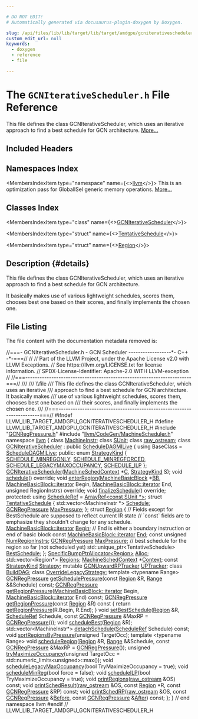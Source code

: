 ```yaml
---

# DO NOT EDIT!
# Automatically generated via docusaurus-plugin-doxygen by Doxygen.

slug: /api/files/lib/lib/target/lib/target/amdgpu/gcniterativescheduler-h
custom_edit_url: null
keywords:
  - doxygen
  - reference
  - file

---
```





# The `GCNIterativeScheduler.h` File Reference

<DoxygenPage pluginConfig={pluginConfig}>

This file defines the class GCNIterativeScheduler, which uses an iterative approach to find a best schedule for GCN architecture. <a href="#details">More...</a>

## Included Headers

<IncludesList>
<IncludesListItem
  filePath="GCNRegPressure.h"
  permalink="/docs/api/files/lib/lib/target/lib/target/amdgpu/gcnregpressure-h"
  isLocal="true" />
<IncludesListItem
  filePath="llvm/CodeGen/MachineScheduler.h"
  permalink="/docs/api/files/include/include/llvm/include/llvm/codegen/machinescheduler-h"
  isLocal="true" />
</IncludesList>

## Namespaces Index

<MembersIndex>

<MembersIndexItem
  type="namespace"
  name={<><a href="/docs/api/namespaces/llvm">llvm</a></>}>
This is an optimization pass for GlobalISel generic memory operations. <a href="/docs/api/namespaces/llvm/#details">More...</a>
</MembersIndexItem>

</MembersIndex>

## Classes Index

<MembersIndex>

<MembersIndexItem
  type="class"
  name={<><a href="/docs/api/classes/llvm/gcniterativescheduler">GCNIterativeScheduler</a></>}>
</MembersIndexItem>

<MembersIndexItem
  type="struct"
  name={<><a href="/docs/api/structs/llvm/gcniterativescheduler/tentativeschedule">TentativeSchedule</a></>}>
</MembersIndexItem>

<MembersIndexItem
  type="struct"
  name={<><a href="/docs/api/structs/llvm/gcniterativescheduler/region">Region</a></>}>
</MembersIndexItem>

</MembersIndex>

## Description {#details}

This file defines the class GCNIterativeScheduler, which uses an iterative approach to find a best schedule for GCN architecture.

It basically makes use of various lightweight schedules, scores them, chooses best one based on their scores, and finally implements the chosen one.

## File Listing

The file content with the documentation metadata removed is:

<ProgramListing>

<Link id="l00001" /><CodeLine lineNumber="1"><span class="doxyHighlightComment">//===- GCNIterativeScheduler.h - GCN Scheduler ------------------&#42;- C++ -&#42;-===//</span></CodeLine>
<Link id="l00002" /><CodeLine lineNumber="2"><span class="doxyHighlightComment">//</span></CodeLine>
<Link id="l00003" /><CodeLine lineNumber="3"><span class="doxyHighlightComment">// Part of the LLVM Project, under the Apache License v2.0 with LLVM Exceptions.</span></CodeLine>
<Link id="l00004" /><CodeLine lineNumber="4"><span class="doxyHighlightComment">// See https://llvm.org/LICENSE.txt for license information.</span></CodeLine>
<Link id="l00005" /><CodeLine lineNumber="5"><span class="doxyHighlightComment">// SPDX-License-Identifier: Apache-2.0 WITH LLVM-exception</span></CodeLine>
<Link id="l00006" /><CodeLine lineNumber="6"><span class="doxyHighlightComment">//</span></CodeLine>
<Link id="l00007" /><CodeLine lineNumber="7"><span class="doxyHighlightComment">//===----------------------------------------------------------------------===//</span></CodeLine>
<Link id="l00008" /><CodeLine lineNumber="8"><span class="doxyHighlightComment">///</span></CodeLine>
<Link id="l00009" /><CodeLine lineNumber="9"><span class="doxyHighlightComment">/// \\file</span></CodeLine>
<Link id="l00010" /><CodeLine lineNumber="10"><span class="doxyHighlightComment">/// This file defines the class GCNIterativeScheduler, which uses an iterative</span></CodeLine>
<Link id="l00011" /><CodeLine lineNumber="11"><span class="doxyHighlightComment">/// approach to find a best schedule for GCN architecture. It basically makes</span></CodeLine>
<Link id="l00012" /><CodeLine lineNumber="12"><span class="doxyHighlightComment">/// use of various lightweight schedules, scores them, chooses best one based on</span></CodeLine>
<Link id="l00013" /><CodeLine lineNumber="13"><span class="doxyHighlightComment">/// their scores, and finally implements the chosen one.</span></CodeLine>
<Link id="l00014" /><CodeLine lineNumber="14"><span class="doxyHighlightComment">///</span></CodeLine>
<Link id="l00015" /><CodeLine lineNumber="15"><span class="doxyHighlightComment">//===----------------------------------------------------------------------===//</span></CodeLine>
<Link id="l00016" /><CodeLine lineNumber="16"></CodeLine>
<Link id="l00017" /><CodeLine lineNumber="17"><span class="doxyHighlightPreprocessor">#ifndef LLVM&#95;LIB&#95;TARGET&#95;AMDGPU&#95;GCNITERATIVESCHEDULER&#95;H</span></CodeLine>
<Link id="l00018" /><CodeLine lineNumber="18"><span class="doxyHighlightPreprocessor">#define LLVM&#95;LIB&#95;TARGET&#95;AMDGPU&#95;GCNITERATIVESCHEDULER&#95;H</span></CodeLine>
<Link id="l00019" /><CodeLine lineNumber="19"></CodeLine>
<Link id="l00020" /><CodeLine lineNumber="20"><span class="doxyHighlightPreprocessor">#include &quot;<a href="/docs/api/files/lib/lib/target/lib/target/amdgpu/gcnregpressure-h">GCNRegPressure.h</a>&quot;</span></CodeLine>
<Link id="l00021" /><CodeLine lineNumber="21"><span class="doxyHighlightPreprocessor">#include &quot;<a href="/docs/api/files/include/include/llvm/include/llvm/codegen/machinescheduler-h">llvm/CodeGen/MachineScheduler.h</a>&quot;</span></CodeLine>
<Link id="l00022" /><CodeLine lineNumber="22"></CodeLine>
<Link id="l00023" /><CodeLine lineNumber="23"><span class="doxyHighlightKeyword">namespace </span><span class="doxyHighlight"><a href="/docs/api/namespaces/llvm">llvm</a> &#123;</span></CodeLine>
<Link id="l00024" /><CodeLine lineNumber="24"></CodeLine>
<Link id="l00025" /><CodeLine lineNumber="25"><span class="doxyHighlightKeyword">class </span><span class="doxyHighlight"><a href="/docs/api/classes/llvm/machineinstr">MachineInstr</a>;</span></CodeLine>
<Link id="l00026" /><CodeLine lineNumber="26"><span class="doxyHighlightKeyword">class </span><span class="doxyHighlight"><a href="/docs/api/classes/llvm/sunit">SUnit</a>;</span></CodeLine>
<Link id="l00027" /><CodeLine lineNumber="27"><span class="doxyHighlightKeyword">class </span><span class="doxyHighlight"><a href="/docs/api/classes/llvm/raw-ostream">raw&#95;ostream</a>;</span></CodeLine>
<Link id="l00028" /><CodeLine lineNumber="28"></CodeLine>
<Link id="l00029" /><CodeLine lineNumber="29" lineLink="/docs/api/classes/llvm/gcniterativescheduler"><span class="doxyHighlightKeyword">class </span><span class="doxyHighlight"><a href="/docs/api/classes/llvm/gcniterativescheduler/#a6ca77a3ca62633e1f7f4ed2ff3be6d81">GCNIterativeScheduler</a> : </span><span class="doxyHighlightKeyword">public</span><span class="doxyHighlight"> <a href="/docs/api/classes/llvm/scheduledagmilive/#a67da2c9a62e43ae7b66bc5ca91f55a05">ScheduleDAGMILive</a> &#123;</span></CodeLine>
<Link id="l00030" /><CodeLine lineNumber="30"><span class="doxyHighlight">  </span><span class="doxyHighlightKeyword">using </span><span class="doxyHighlight">BaseClass = <a href="/docs/api/classes/llvm/scheduledagmilive/#a67da2c9a62e43ae7b66bc5ca91f55a05">ScheduleDAGMILive</a>;</span></CodeLine>
<Link id="l00031" /><CodeLine lineNumber="31"></CodeLine>
<Link id="l00032" /><CodeLine lineNumber="32"><span class="doxyHighlightKeyword">public</span><span class="doxyHighlight">:</span></CodeLine>
<Link id="l00033" /><CodeLine lineNumber="33" lineLink="/docs/api/classes/llvm/gcniterativescheduler/#a8f50e93e5644e2551f440ae6efd60014"><span class="doxyHighlight">  </span><span class="doxyHighlightKeyword">enum</span><span class="doxyHighlight"> <a href="/docs/api/classes/llvm/gcniterativescheduler/#a8f50e93e5644e2551f440ae6efd60014">StrategyKind</a> &#123;</span></CodeLine>
<Link id="l00034" /><CodeLine lineNumber="34" lineLink="/docs/api/classes/llvm/gcniterativescheduler/#a8f50e93e5644e2551f440ae6efd60014adfb47441ee2e798bb69902c033beecfc"><span class="doxyHighlight">    <a href="/docs/api/classes/llvm/gcniterativescheduler/#a8f50e93e5644e2551f440ae6efd60014adfb47441ee2e798bb69902c033beecfc">SCHEDULE&#95;MINREGONLY</a>,</span></CodeLine>
<Link id="l00035" /><CodeLine lineNumber="35" lineLink="/docs/api/classes/llvm/gcniterativescheduler/#a8f50e93e5644e2551f440ae6efd60014a22b41edb7c96fd84528ddc72ab613c99"><span class="doxyHighlight">    <a href="/docs/api/classes/llvm/gcniterativescheduler/#a8f50e93e5644e2551f440ae6efd60014a22b41edb7c96fd84528ddc72ab613c99">SCHEDULE&#95;MINREGFORCED</a>,</span></CodeLine>
<Link id="l00036" /><CodeLine lineNumber="36" lineLink="/docs/api/classes/llvm/gcniterativescheduler/#a8f50e93e5644e2551f440ae6efd60014a8052712f5608a83be17855aa8f395caa"><span class="doxyHighlight">    <a href="/docs/api/classes/llvm/gcniterativescheduler/#a8f50e93e5644e2551f440ae6efd60014a8052712f5608a83be17855aa8f395caa">SCHEDULE&#95;LEGACYMAXOCCUPANCY</a>,</span></CodeLine>
<Link id="l00037" /><CodeLine lineNumber="37" lineLink="/docs/api/classes/llvm/gcniterativescheduler/#a8f50e93e5644e2551f440ae6efd60014a7c8395842f648353057eff8923dfcc3c"><span class="doxyHighlight">    <a href="/docs/api/classes/llvm/gcniterativescheduler/#a8f50e93e5644e2551f440ae6efd60014a7c8395842f648353057eff8923dfcc3c">SCHEDULE&#95;ILP</a></span></CodeLine>
<Link id="l00038" /><CodeLine lineNumber="38"><span class="doxyHighlight">  &#125;;</span></CodeLine>
<Link id="l00039" /><CodeLine lineNumber="39"></CodeLine>
<Link id="l00040" /><CodeLine lineNumber="40"><span class="doxyHighlight">  <a href="/docs/api/classes/llvm/gcniterativescheduler/#a6ca77a3ca62633e1f7f4ed2ff3be6d81">GCNIterativeScheduler</a>(<a href="/docs/api/structs/llvm/machineschedcontext">MachineSchedContext</a> &#42;<a href="/docs/api/namespaces/llvm/callingconv/#ac6aa1387c4375260e2468eb5a77fdb4cafd841a49aec1539bc88abc8ff9e170fb">C</a>,</span></CodeLine>
<Link id="l00041" /><CodeLine lineNumber="41"><span class="doxyHighlight">                        <a href="/docs/api/classes/llvm/gcniterativescheduler/#a8f50e93e5644e2551f440ae6efd60014">StrategyKind</a> S);</span></CodeLine>
<Link id="l00042" /><CodeLine lineNumber="42"></CodeLine>
<Link id="l00043" /><CodeLine lineNumber="43"><span class="doxyHighlight">  </span><span class="doxyHighlightKeywordType">void</span><span class="doxyHighlight"> <a href="/docs/api/classes/llvm/gcniterativescheduler/#ab201710a9597b0df54c12a848d4804d9">schedule</a>() </span><span class="doxyHighlightKeyword">override</span><span class="doxyHighlight">;</span></CodeLine>
<Link id="l00044" /><CodeLine lineNumber="44"></CodeLine>
<Link id="l00045" /><CodeLine lineNumber="45"><span class="doxyHighlight">  </span><span class="doxyHighlightKeywordType">void</span><span class="doxyHighlight"> <a href="/docs/api/classes/llvm/gcniterativescheduler/#a0fdf731113f2b02fd779a07e4d433717">enterRegion</a>(<a href="/docs/api/classes/llvm/machinebasicblock">MachineBasicBlock</a> &#42;<a href="/docs/api/classes/llvm/scheduledaginstrs/#a254403f7804208ade3cb68086201cb7a">BB</a>,</span></CodeLine>
<Link id="l00046" /><CodeLine lineNumber="46"><span class="doxyHighlight">                   <a href="/docs/api/classes/llvm/machinebasicblock/#ae34c996b58df9b9ce6695a0c8b70c533">MachineBasicBlock::iterator</a> Begin,</span></CodeLine>
<Link id="l00047" /><CodeLine lineNumber="47"><span class="doxyHighlight">                   <a href="/docs/api/classes/llvm/machinebasicblock/#ae34c996b58df9b9ce6695a0c8b70c533">MachineBasicBlock::iterator</a> End,</span></CodeLine>
<Link id="l00048" /><CodeLine lineNumber="48"><span class="doxyHighlight">                   </span><span class="doxyHighlightKeywordType">unsigned</span><span class="doxyHighlight"> RegionInstrs) </span><span class="doxyHighlightKeyword">override</span><span class="doxyHighlight">;</span></CodeLine>
<Link id="l00049" /><CodeLine lineNumber="49"></CodeLine>
<Link id="l00050" /><CodeLine lineNumber="50"><span class="doxyHighlight">  </span><span class="doxyHighlightKeywordType">void</span><span class="doxyHighlight"> <a href="/docs/api/classes/llvm/gcniterativescheduler/#a9d0ff8af24f7c66a107ce5695a1149dd">finalizeSchedule</a>() </span><span class="doxyHighlightKeyword">override</span><span class="doxyHighlight">;</span></CodeLine>
<Link id="l00051" /><CodeLine lineNumber="51"></CodeLine>
<Link id="l00052" /><CodeLine lineNumber="52"><span class="doxyHighlightKeyword">protected</span><span class="doxyHighlight">:</span></CodeLine>
<Link id="l00053" /><CodeLine lineNumber="53" lineLink="/docs/api/classes/llvm/gcniterativescheduler/#abec99f440ac68fa7bf59a142fa6e8c7d"><span class="doxyHighlight">  </span><span class="doxyHighlightKeyword">using </span><span class="doxyHighlight"><a href="/docs/api/classes/llvm/gcniterativescheduler/#abec99f440ac68fa7bf59a142fa6e8c7d">ScheduleRef</a> = <a href="/docs/api/classes/llvm/arrayref">ArrayRef&lt;const SUnit &#42;&gt;</a>;</span></CodeLine>
<Link id="l00054" /><CodeLine lineNumber="54"></CodeLine>
<Link id="l00055" /><CodeLine lineNumber="55" lineLink="/docs/api/structs/llvm/gcniterativescheduler/tentativeschedule"><span class="doxyHighlight">  </span><span class="doxyHighlightKeyword">struct </span><span class="doxyHighlight"><a href="/docs/api/structs/llvm/gcniterativescheduler/tentativeschedule">TentativeSchedule</a> &#123;</span></CodeLine>
<Link id="l00056" /><CodeLine lineNumber="56" lineLink="/docs/api/structs/llvm/gcniterativescheduler/tentativeschedule/#abe8223bd08650b75411d58576f7eb916"><span class="doxyHighlight">    std::vector&lt;MachineInstr &#42;&gt; <a href="/docs/api/structs/llvm/gcniterativescheduler/tentativeschedule/#abe8223bd08650b75411d58576f7eb916">Schedule</a>;</span></CodeLine>
<Link id="l00057" /><CodeLine lineNumber="57" lineLink="/docs/api/structs/llvm/gcniterativescheduler/tentativeschedule/#a7767f599f7aff0c2b5a23b7d4d9209db"><span class="doxyHighlight">    <a href="/docs/api/structs/llvm/gcnregpressure">GCNRegPressure</a> <a href="/docs/api/structs/llvm/gcniterativescheduler/tentativeschedule/#a7767f599f7aff0c2b5a23b7d4d9209db">MaxPressure</a>;</span></CodeLine>
<Link id="l00058" /><CodeLine lineNumber="58"><span class="doxyHighlight">  &#125;;</span></CodeLine>
<Link id="l00059" /><CodeLine lineNumber="59"></CodeLine>
<Link id="l00060" /><CodeLine lineNumber="60" lineLink="/docs/api/structs/llvm/gcniterativescheduler/region"><span class="doxyHighlight">  </span><span class="doxyHighlightKeyword">struct </span><span class="doxyHighlight"><a href="/docs/api/structs/llvm/gcniterativescheduler/region">Region</a> &#123;</span></CodeLine>
<Link id="l00061" /><CodeLine lineNumber="61"><span class="doxyHighlight">    </span><span class="doxyHighlightComment">// Fields except for BestSchedule are supposed to reflect current IR state</span></CodeLine>
<Link id="l00062" /><CodeLine lineNumber="62"><span class="doxyHighlight">    </span><span class="doxyHighlightComment">// &#96;const&#96; fields are to emphasize they shouldn&#39;t change for any schedule.</span></CodeLine>
<Link id="l00063" /><CodeLine lineNumber="63" lineLink="/docs/api/structs/llvm/gcniterativescheduler/region/#ae86a05ed53bde897be7f76987d583c77"><span class="doxyHighlight">    <a href="/docs/api/classes/llvm/machinebasicblock/#ae34c996b58df9b9ce6695a0c8b70c533">MachineBasicBlock::iterator</a> <a href="/docs/api/structs/llvm/gcniterativescheduler/region/#ae86a05ed53bde897be7f76987d583c77">Begin</a>;</span></CodeLine>
<Link id="l00064" /><CodeLine lineNumber="64"><span class="doxyHighlight">    </span><span class="doxyHighlightComment">// End is either a boundary instruction or end of basic block</span></CodeLine>
<Link id="l00065" /><CodeLine lineNumber="65" lineLink="/docs/api/structs/llvm/gcniterativescheduler/region/#a82aa71dceae76b8d272df60ec5d672ec"><span class="doxyHighlight">    </span><span class="doxyHighlightKeyword">const</span><span class="doxyHighlight"> <a href="/docs/api/classes/llvm/machinebasicblock/#ae34c996b58df9b9ce6695a0c8b70c533">MachineBasicBlock::iterator</a> <a href="/docs/api/structs/llvm/gcniterativescheduler/region/#a82aa71dceae76b8d272df60ec5d672ec">End</a>;</span></CodeLine>
<Link id="l00066" /><CodeLine lineNumber="66" lineLink="/docs/api/structs/llvm/gcniterativescheduler/region/#a77defccc871bb0d13674b452da8c1c96"><span class="doxyHighlight">    </span><span class="doxyHighlightKeyword">const</span><span class="doxyHighlight"> </span><span class="doxyHighlightKeywordType">unsigned</span><span class="doxyHighlight"> <a href="/docs/api/structs/llvm/gcniterativescheduler/region/#a77defccc871bb0d13674b452da8c1c96">NumRegionInstrs</a>;</span></CodeLine>
<Link id="l00067" /><CodeLine lineNumber="67" lineLink="/docs/api/structs/llvm/gcniterativescheduler/region/#a8b3a361ed51a19f59699dbdf5534a043"><span class="doxyHighlight">    <a href="/docs/api/structs/llvm/gcnregpressure">GCNRegPressure</a> <a href="/docs/api/structs/llvm/gcniterativescheduler/region/#a8b3a361ed51a19f59699dbdf5534a043">MaxPressure</a>;</span></CodeLine>
<Link id="l00068" /><CodeLine lineNumber="68"></CodeLine>
<Link id="l00069" /><CodeLine lineNumber="69"><span class="doxyHighlight">    </span><span class="doxyHighlightComment">// best schedule for the region so far (not scheduled yet)</span></CodeLine>
<Link id="l00070" /><CodeLine lineNumber="70" lineLink="/docs/api/structs/llvm/gcniterativescheduler/region/#ab1bcdd8d3c29f1e1fe6c6816df699a34"><span class="doxyHighlight">    std::unique&#95;ptr&lt;TentativeSchedule&gt; <a href="/docs/api/structs/llvm/gcniterativescheduler/region/#ab1bcdd8d3c29f1e1fe6c6816df699a34">BestSchedule</a>;</span></CodeLine>
<Link id="l00071" /><CodeLine lineNumber="71"><span class="doxyHighlight">  &#125;;</span></CodeLine>
<Link id="l00072" /><CodeLine lineNumber="72"></CodeLine>
<Link id="l00073" /><CodeLine lineNumber="73" lineLink="/docs/api/classes/llvm/gcniterativescheduler/#a06dac9854e08794893d4ee5238929c21"><span class="doxyHighlight">  <a href="/docs/api/classes/llvm/specificbumpptrallocator">SpecificBumpPtrAllocator&lt;Region&gt;</a> <a href="/docs/api/classes/llvm/gcniterativescheduler/#a06dac9854e08794893d4ee5238929c21">Alloc</a>;</span></CodeLine>
<Link id="l00074" /><CodeLine lineNumber="74" lineLink="/docs/api/classes/llvm/gcniterativescheduler/#a2a420cc28ee66403c57d35de57e0d5b6"><span class="doxyHighlight">  std::vector&lt;Region&#42;&gt; <a href="/docs/api/classes/llvm/gcniterativescheduler/#a2a420cc28ee66403c57d35de57e0d5b6">Regions</a>;</span></CodeLine>
<Link id="l00075" /><CodeLine lineNumber="75"></CodeLine>
<Link id="l00076" /><CodeLine lineNumber="76" lineLink="/docs/api/classes/llvm/gcniterativescheduler/#a5c1486e176ff1b7209c9647bb7b2ff0d"><span class="doxyHighlight">  <a href="/docs/api/structs/llvm/machineschedcontext">MachineSchedContext</a> &#42;<a href="/docs/api/classes/llvm/gcniterativescheduler/#a5c1486e176ff1b7209c9647bb7b2ff0d">Context</a>;</span></CodeLine>
<Link id="l00077" /><CodeLine lineNumber="77" lineLink="/docs/api/classes/llvm/gcniterativescheduler/#adee265df6741b5fdd6f8729d32853ad7"><span class="doxyHighlight">  </span><span class="doxyHighlightKeyword">const</span><span class="doxyHighlight"> <a href="/docs/api/classes/llvm/gcniterativescheduler/#a8f50e93e5644e2551f440ae6efd60014">StrategyKind</a> <a href="/docs/api/classes/llvm/gcniterativescheduler/#adee265df6741b5fdd6f8729d32853ad7">Strategy</a>;</span></CodeLine>
<Link id="l00078" /><CodeLine lineNumber="78" lineLink="/docs/api/classes/llvm/gcniterativescheduler/#a4b98b84a6cc834ba657c411f1ae53d10"><span class="doxyHighlight">  </span><span class="doxyHighlightKeyword">mutable</span><span class="doxyHighlight"> <a href="/docs/api/classes/llvm/gcnupwardrptracker">GCNUpwardRPTracker</a> <a href="/docs/api/classes/llvm/gcniterativescheduler/#a4b98b84a6cc834ba657c411f1ae53d10">UPTracker</a>;</span></CodeLine>
<Link id="l00079" /><CodeLine lineNumber="79"></CodeLine>
<Link id="l00080" /><CodeLine lineNumber="80"><span class="doxyHighlight">  </span><span class="doxyHighlightKeyword">class </span><span class="doxyHighlight"><a href="/docs/api/classes/gcniterativescheduler/builddag">BuildDAG</a>;</span></CodeLine>
<Link id="l00081" /><CodeLine lineNumber="81"><span class="doxyHighlight">  </span><span class="doxyHighlightKeyword">class </span><span class="doxyHighlight"><a href="/docs/api/classes/gcniterativescheduler/overridelegacystrategy">OverrideLegacyStrategy</a>;</span></CodeLine>
<Link id="l00082" /><CodeLine lineNumber="82"></CodeLine>
<Link id="l00083" /><CodeLine lineNumber="83"><span class="doxyHighlight">  </span><span class="doxyHighlightKeyword">template</span><span class="doxyHighlight"> &lt;</span><span class="doxyHighlightKeyword">typename</span><span class="doxyHighlight"> Range&gt;</span></CodeLine>
<Link id="l00084" /><CodeLine lineNumber="84"><span class="doxyHighlight">  <a href="/docs/api/structs/llvm/gcnregpressure">GCNRegPressure</a> <a href="/docs/api/classes/llvm/gcniterativescheduler/#ab7703967e4547dc33bde51d360068021">getSchedulePressure</a>(</span><span class="doxyHighlightKeyword">const</span><span class="doxyHighlight"> <a href="/docs/api/structs/llvm/gcniterativescheduler/region">Region</a> &amp;R,</span></CodeLine>
<Link id="l00085" /><CodeLine lineNumber="85"><span class="doxyHighlight">                                     <a href="/docs/api/files/lib/lib/target/lib/target/nvptx/nvvmintrrange-cpp/#a34bd74317e3f04bfc4318c2d1a470877">Range</a> &amp;&amp;Schedule) </span><span class="doxyHighlightKeyword">const</span><span class="doxyHighlight">;</span></CodeLine>
<Link id="l00086" /><CodeLine lineNumber="86"></CodeLine>
<Link id="l00087" /><CodeLine lineNumber="87"><span class="doxyHighlight">  <a href="/docs/api/structs/llvm/gcnregpressure">GCNRegPressure</a> <a href="/docs/api/classes/llvm/gcniterativescheduler/#abeb32a2045204d56bbf623bec5da25b3">getRegionPressure</a>(<a href="/docs/api/classes/llvm/machinebasicblock/#ae34c996b58df9b9ce6695a0c8b70c533">MachineBasicBlock::iterator</a> Begin,</span></CodeLine>
<Link id="l00088" /><CodeLine lineNumber="88"><span class="doxyHighlight">                                   <a href="/docs/api/classes/llvm/machinebasicblock/#ae34c996b58df9b9ce6695a0c8b70c533">MachineBasicBlock::iterator</a> End) </span><span class="doxyHighlightKeyword">const</span><span class="doxyHighlight">;</span></CodeLine>
<Link id="l00089" /><CodeLine lineNumber="89"></CodeLine>
<Link id="l00090" /><CodeLine lineNumber="90" lineLink="/docs/api/classes/llvm/gcniterativescheduler/#ae026fc83e46ea2999953bd2b728ea4c7"><span class="doxyHighlight">  <a href="/docs/api/structs/llvm/gcnregpressure">GCNRegPressure</a> <a href="/docs/api/classes/llvm/gcniterativescheduler/#ae026fc83e46ea2999953bd2b728ea4c7">getRegionPressure</a>(</span><span class="doxyHighlightKeyword">const</span><span class="doxyHighlight"> <a href="/docs/api/structs/llvm/gcniterativescheduler/region">Region</a> &amp;R)</span><span class="doxyHighlightKeyword"> const </span><span class="doxyHighlight">&#123;</span></CodeLine>
<Link id="l00091" /><CodeLine lineNumber="91"><span class="doxyHighlight">    </span><span class="doxyHighlightKeywordFlow">return</span><span class="doxyHighlight"> <a href="/docs/api/classes/llvm/gcniterativescheduler/#abeb32a2045204d56bbf623bec5da25b3">getRegionPressure</a>(R.Begin, R.End);</span></CodeLine>
<Link id="l00092" /><CodeLine lineNumber="92"><span class="doxyHighlight">  &#125;</span></CodeLine>
<Link id="l00093" /><CodeLine lineNumber="93"></CodeLine>
<Link id="l00094" /><CodeLine lineNumber="94"><span class="doxyHighlight">  </span><span class="doxyHighlightKeywordType">void</span><span class="doxyHighlight"> <a href="/docs/api/classes/llvm/gcniterativescheduler/#a8f9d10fa98c86d22e17258c86701191a">setBestSchedule</a>(<a href="/docs/api/classes/llvm/region">Region</a> &amp;R,</span></CodeLine>
<Link id="l00095" /><CodeLine lineNumber="95"><span class="doxyHighlight">                       <a href="/docs/api/classes/llvm/gcniterativescheduler/#abec99f440ac68fa7bf59a142fa6e8c7d">ScheduleRef</a> Schedule,</span></CodeLine>
<Link id="l00096" /><CodeLine lineNumber="96"><span class="doxyHighlight">                       </span><span class="doxyHighlightKeyword">const</span><span class="doxyHighlight"> <a href="/docs/api/structs/llvm/gcnregpressure">GCNRegPressure</a> &amp;MaxRP = <a href="/docs/api/structs/llvm/gcnregpressure">GCNRegPressure</a>());</span></CodeLine>
<Link id="l00097" /><CodeLine lineNumber="97"></CodeLine>
<Link id="l00098" /><CodeLine lineNumber="98"><span class="doxyHighlight">  </span><span class="doxyHighlightKeywordType">void</span><span class="doxyHighlight"> <a href="/docs/api/classes/llvm/gcniterativescheduler/#a51ca74535c09b1424af0a32c4a5b9b1f">scheduleBest</a>(<a href="/docs/api/classes/llvm/region">Region</a> &amp;R);</span></CodeLine>
<Link id="l00099" /><CodeLine lineNumber="99"></CodeLine>
<Link id="l00100" /><CodeLine lineNumber="100"><span class="doxyHighlight">  std::vector&lt;MachineInstr&#42;&gt; <a href="/docs/api/classes/llvm/gcniterativescheduler/#af7c58c4a38a2148e0a6eec44b8749bbb">detachSchedule</a>(<a href="/docs/api/classes/llvm/gcniterativescheduler/#abec99f440ac68fa7bf59a142fa6e8c7d">ScheduleRef</a> Schedule) </span><span class="doxyHighlightKeyword">const</span><span class="doxyHighlight">;</span></CodeLine>
<Link id="l00101" /><CodeLine lineNumber="101"></CodeLine>
<Link id="l00102" /><CodeLine lineNumber="102"><span class="doxyHighlight">  </span><span class="doxyHighlightKeywordType">void</span><span class="doxyHighlight"> <a href="/docs/api/classes/llvm/gcniterativescheduler/#a19e2ffc6c8269a09ca18d5255ec2345a">sortRegionsByPressure</a>(</span><span class="doxyHighlightKeywordType">unsigned</span><span class="doxyHighlight"> TargetOcc);</span></CodeLine>
<Link id="l00103" /><CodeLine lineNumber="103"></CodeLine>
<Link id="l00104" /><CodeLine lineNumber="104"><span class="doxyHighlight">  </span><span class="doxyHighlightKeyword">template</span><span class="doxyHighlight"> &lt;</span><span class="doxyHighlightKeyword">typename</span><span class="doxyHighlight"> Range&gt;</span></CodeLine>
<Link id="l00105" /><CodeLine lineNumber="105"><span class="doxyHighlight">  </span><span class="doxyHighlightKeywordType">void</span><span class="doxyHighlight"> <a href="/docs/api/classes/llvm/gcniterativescheduler/#ad899858c4b90e464815c32a7f9c4bb26">scheduleRegion</a>(<a href="/docs/api/classes/llvm/region">Region</a> &amp;R, <a href="/docs/api/files/lib/lib/target/lib/target/nvptx/nvvmintrrange-cpp/#a34bd74317e3f04bfc4318c2d1a470877">Range</a> &amp;&amp;Schedule,</span></CodeLine>
<Link id="l00106" /><CodeLine lineNumber="106"><span class="doxyHighlight">                      </span><span class="doxyHighlightKeyword">const</span><span class="doxyHighlight"> <a href="/docs/api/structs/llvm/gcnregpressure">GCNRegPressure</a> &amp;MaxRP = <a href="/docs/api/structs/llvm/gcnregpressure">GCNRegPressure</a>());</span></CodeLine>
<Link id="l00107" /><CodeLine lineNumber="107"></CodeLine>
<Link id="l00108" /><CodeLine lineNumber="108"><span class="doxyHighlight">  </span><span class="doxyHighlightKeywordType">unsigned</span><span class="doxyHighlight"> <a href="/docs/api/classes/llvm/gcniterativescheduler/#a6fd0550f564608fec7c5d7f25817ddef">tryMaximizeOccupancy</a>(</span><span class="doxyHighlightKeywordType">unsigned</span><span class="doxyHighlight"> TargetOcc =</span></CodeLine>
<Link id="l00109" /><CodeLine lineNumber="109"><span class="doxyHighlight">                                std::numeric&#95;limits&lt;unsigned&gt;::max());</span></CodeLine>
<Link id="l00110" /><CodeLine lineNumber="110"></CodeLine>
<Link id="l00111" /><CodeLine lineNumber="111"><span class="doxyHighlight">  </span><span class="doxyHighlightKeywordType">void</span><span class="doxyHighlight"> <a href="/docs/api/classes/llvm/gcniterativescheduler/#a9d479174d357214e5ea495943b55fdd2">scheduleLegacyMaxOccupancy</a>(</span><span class="doxyHighlightKeywordType">bool</span><span class="doxyHighlight"> TryMaximizeOccupancy = </span><span class="doxyHighlightKeyword">true</span><span class="doxyHighlight">);</span></CodeLine>
<Link id="l00112" /><CodeLine lineNumber="112"><span class="doxyHighlight">  </span><span class="doxyHighlightKeywordType">void</span><span class="doxyHighlight"> <a href="/docs/api/classes/llvm/gcniterativescheduler/#ab7d457cdee60c23701eca3d110a4862f">scheduleMinReg</a>(</span><span class="doxyHighlightKeywordType">bool</span><span class="doxyHighlight"> force = </span><span class="doxyHighlightKeyword">false</span><span class="doxyHighlight">);</span></CodeLine>
<Link id="l00113" /><CodeLine lineNumber="113"><span class="doxyHighlight">  </span><span class="doxyHighlightKeywordType">void</span><span class="doxyHighlight"> <a href="/docs/api/classes/llvm/gcniterativescheduler/#a424a74f8852d22b010e48f8f6d0c748d">scheduleILP</a>(</span><span class="doxyHighlightKeywordType">bool</span><span class="doxyHighlight"> TryMaximizeOccupancy = </span><span class="doxyHighlightKeyword">true</span><span class="doxyHighlight">);</span></CodeLine>
<Link id="l00114" /><CodeLine lineNumber="114"></CodeLine>
<Link id="l00115" /><CodeLine lineNumber="115"><span class="doxyHighlight">  </span><span class="doxyHighlightKeywordType">void</span><span class="doxyHighlight"> <a href="/docs/api/classes/llvm/gcniterativescheduler/#a70f01da7bffd10dc0686e3ca4286eac8">printRegions</a>(<a href="/docs/api/classes/llvm/raw-ostream">raw&#95;ostream</a> &amp;OS) </span><span class="doxyHighlightKeyword">const</span><span class="doxyHighlight">;</span></CodeLine>
<Link id="l00116" /><CodeLine lineNumber="116"><span class="doxyHighlight">  </span><span class="doxyHighlightKeywordType">void</span><span class="doxyHighlight"> <a href="/docs/api/classes/llvm/gcniterativescheduler/#a6e84e2872d922dee85f4511ac0326f64">printSchedResult</a>(<a href="/docs/api/classes/llvm/raw-ostream">raw&#95;ostream</a> &amp;OS,</span></CodeLine>
<Link id="l00117" /><CodeLine lineNumber="117"><span class="doxyHighlight">                        </span><span class="doxyHighlightKeyword">const</span><span class="doxyHighlight"> <a href="/docs/api/classes/llvm/region">Region</a> &#42;R,</span></CodeLine>
<Link id="l00118" /><CodeLine lineNumber="118"><span class="doxyHighlight">                        </span><span class="doxyHighlightKeyword">const</span><span class="doxyHighlight"> <a href="/docs/api/structs/llvm/gcnregpressure">GCNRegPressure</a> &amp;RP) </span><span class="doxyHighlightKeyword">const</span><span class="doxyHighlight">;</span></CodeLine>
<Link id="l00119" /><CodeLine lineNumber="119"><span class="doxyHighlight">  </span><span class="doxyHighlightKeywordType">void</span><span class="doxyHighlight"> <a href="/docs/api/classes/llvm/gcniterativescheduler/#a0cb97aff651ff2a97a061183a62dfc01">printSchedRP</a>(<a href="/docs/api/classes/llvm/raw-ostream">raw&#95;ostream</a> &amp;OS,</span></CodeLine>
<Link id="l00120" /><CodeLine lineNumber="120"><span class="doxyHighlight">                    </span><span class="doxyHighlightKeyword">const</span><span class="doxyHighlight"> <a href="/docs/api/structs/llvm/gcnregpressure">GCNRegPressure</a> &amp;<a href="/docs/api/files/lib/lib/passes/standardinstrumentations-cpp/#a6f1bbcae7288f05872dcfe811d0388baa9060587edeb01a63e3d3edc959678d1e">Before</a>,</span></CodeLine>
<Link id="l00121" /><CodeLine lineNumber="121"><span class="doxyHighlight">                    </span><span class="doxyHighlightKeyword">const</span><span class="doxyHighlight"> <a href="/docs/api/structs/llvm/gcnregpressure">GCNRegPressure</a> &amp;<a href="/docs/api/files/lib/lib/passes/standardinstrumentations-cpp/#a6f1bbcae7288f05872dcfe811d0388baa7bfcadb5535fe8aad5032762b7bfe159">After</a>) </span><span class="doxyHighlightKeyword">const</span><span class="doxyHighlight">;</span></CodeLine>
<Link id="l00122" /><CodeLine lineNumber="122"><span class="doxyHighlight">&#125;;</span></CodeLine>
<Link id="l00123" /><CodeLine lineNumber="123"></CodeLine>
<Link id="l00124" /><CodeLine lineNumber="124"><span class="doxyHighlight">&#125; </span><span class="doxyHighlightComment">// end namespace llvm</span></CodeLine>
<Link id="l00125" /><CodeLine lineNumber="125"></CodeLine>
<Link id="l00126" /><CodeLine lineNumber="126"><span class="doxyHighlightPreprocessor">#endif </span><span class="doxyHighlightComment">// LLVM&#95;LIB&#95;TARGET&#95;AMDGPU&#95;GCNITERATIVESCHEDULER&#95;H</span></CodeLine>

</ProgramListing>


</DoxygenPage>
